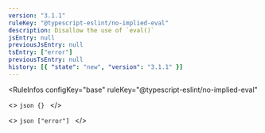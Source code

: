 ```yaml
---
version: "3.1.1"
ruleKey: "@typescript-eslint/no-implied-eval"
description: Disallow the use of `eval()`
jsEntry: null
previousJsEntry: null
tsEntry: ["error"]
previousTsEntry: null
history: [{ "state": "new", "version": "3.1.1" }]
---
```


<RuleInfos 
  configKey="base" 
  ruleKey="@typescript-eslint/no-implied-eval" 
>
  <>
    ```json
    {}
    ```
  </>

  <>
    ```json
    ["error"]
    ```
  </>
</RuleInfos>
